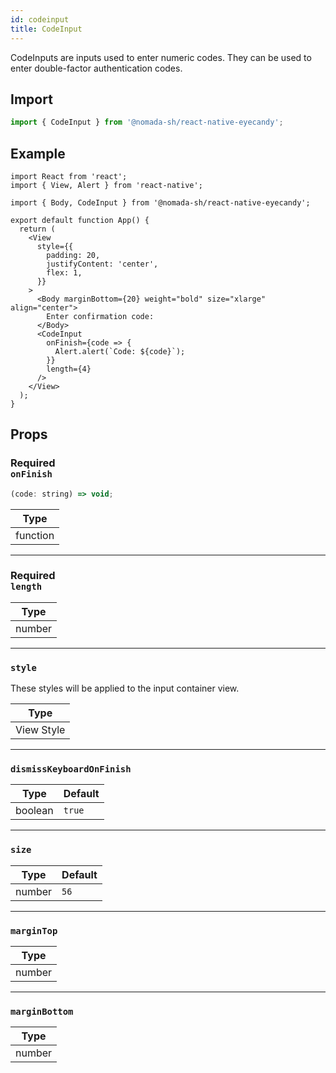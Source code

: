 ```yaml
---
id: codeinput
title: CodeInput
---
```


CodeInputs are inputs used to enter numeric codes. They can be used to enter double-factor authentication codes.

## Import

```jsx
import { CodeInput } from '@nomada-sh/react-native-eyecandy';
```

## Example

```SnackPlayer name=RN%20Eyecandy%20CodeInput
import React from 'react';
import { View, Alert } from 'react-native';

import { Body, CodeInput } from '@nomada-sh/react-native-eyecandy';

export default function App() {
  return (
    <View
      style={{
        padding: 20,
        justifyContent: 'center',
        flex: 1,
      }}
    >
      <Body marginBottom={20} weight="bold" size="xlarge" align="center">
        Enter confirmation code:
      </Body>
      <CodeInput
        onFinish={code => {
          Alert.alert(`Code: ${code}`);
        }}
        length={4}
      />
    </View>
  );
}
```

<!-- ![CodeInput](../assets/components/codeinput.gif) -->

## Props

### <div class="label required basic">Required</div>**`onFinish`**

```jsx
(code: string) => void;
```

| Type     |
| -------- |
| function |

---

### <div class="label required basic">Required</div>**`length`**

| Type   |
| ------ |
| number |

---

### `style`

These styles will be applied to the input container view.

| Type       |
| ---------- |
| View Style |

---

### `dismissKeyboardOnFinish`

| Type    | Default |
| ------- | ------- |
| boolean | `true`  |

---

### `size`

| Type   | Default |
| ------ | ------- |
| number | `56`    |

---

### `marginTop`

| Type   |
| ------ |
| number |

---

### `marginBottom`

| Type   |
| ------ |
| number |
